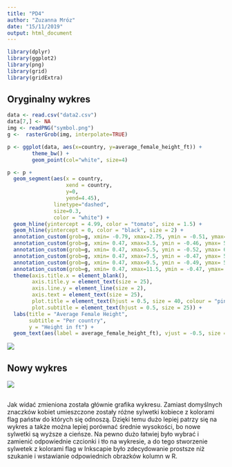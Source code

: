 ```yaml
---
title: "PD4"
author: "Zuzanna Mróz"
date: "15/11/2019"
output: html_document
---
```



```r
library(dplyr)
library(ggplot2)
library(png)
library(grid)
library(gridExtra)
```

## Oryginalny wykres  
```r

data <- read.csv("data2.csv")
data[7,] <- NA
img <- readPNG("symbol.png")
g <-  rasterGrob(img, interpolate=TRUE)

p <- ggplot(data, aes(x=country, y=average_female_height_ft)) + 
        theme_bw() + 
        geom_point(col="white", size=4)

p <- p +
  geom_segment(aes(x = country,
                   xend = country,
                   y=0, 
                   yend=4.45), 
               linetype="dashed", 
               size=0.3,
               color = "white") +
  geom_hline(yintercept = 4.99, color = "tomato", size = 1.5) +
  geom_hline(yintercept = 0, color = "black", size = 2) + 
  annotation_custom(grob=g, xmin= -0.79, xmax=2.75, ymin = -0.51, ymax= 5.94) + 
  annotation_custom(grob=g, xmin= 0.47, xmax=3.5, ymin = -0.46, ymax= 5.48) +
  annotation_custom(grob=g, xmin= 0.47, xmax=5.5, ymin = -0.52, ymax= 6.08) +
  annotation_custom(grob=g, xmin= 0.47, xmax=7.5, ymin = -0.47, ymax= 5.55) + 
  annotation_custom(grob=g, xmin= 0.47, xmax=9.5, ymin = -0.49, ymax= 5.87) + 
  annotation_custom(grob=g, xmin= 0.47, xmax=11.5, ymin = -0.47, ymax= 5.72) + 
  theme(axis.title.x = element_blank(),
        axis.title.y = element_text(size = 25),
        axis.line.y = element_line(size = 2),
        axis.text = element_text(size = 25),
        plot.title = element_text(hjust = 0.5, size = 40, colour = "pink"),
        plot.subtitle = element_text(hjust = 0.5, size = 25)) +
  labs(title = "Average Female Height",
       subtitle = "Per country",
       y = "Height in ft") + 
  geom_text(aes(label = average_female_height_ft), vjust = -0.5, size = 7)

```
![](stare.png)


## Nowy wykres
![](nowe.png)

## 

Jak widać zmieniona została głównie grafika wykresu. Zamiast domyślnych znaczków kobiet umieszczone zostały różne sylwetki kobiece z kolorami flag państw do których się odnoszą. Dzięki temu dużo lepiej patrzy się na wykres a także można lepiej porównać średnie wysokości, bo nowe sylwetki są wyższe a cieńsze. Na pewno dużo łatwiej było wybrać i zamienić odpowiednie czcionki i tło na wykresie, a do tego stworzenie sylwetek z kolorami flag w Inkscapie było zdecydowanie prostsze niż szukanie i wstawianie odpowiednich obrazków kolumn w R. 


